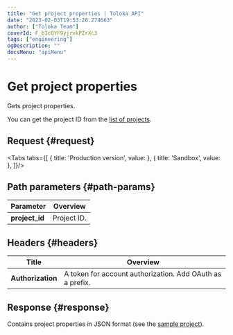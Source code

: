 ```yaml
---
title: "Get project properties | Toloka API"
date: "2023-02-03T19:53:26.274663"
author: ["Toloka Team"]
coverId: F_bIcOYF9yjrxkPZrXc3
tags: ["engineering"]
ogDescription: ""
docsMenu: "apiMenu"
---
```



# Get project properties

<Announce/>

Gets project properties.

You can get the project ID from the [list of projects](/docs-new/api/get-prj-list).

## Request {#request}

<Tabs tabs={[
  { title: 'Production version', value: <GetPrjList1/> },
  { title: 'Sandbox', value: <GetPrjList2/> },
]}/>

## Path parameters {#path-params}

Parameter | Overview
----- | -----
**project_id** | Project ID.

## Headers {#headers}

Title | Overview
----- | -----
**Authorization** | A token for account authorization. Add OAuth as a prefix.

## Response {#response}

Contains project properties in JSON format (see the [sample project](/docs-new/api/create-prj#body)).
